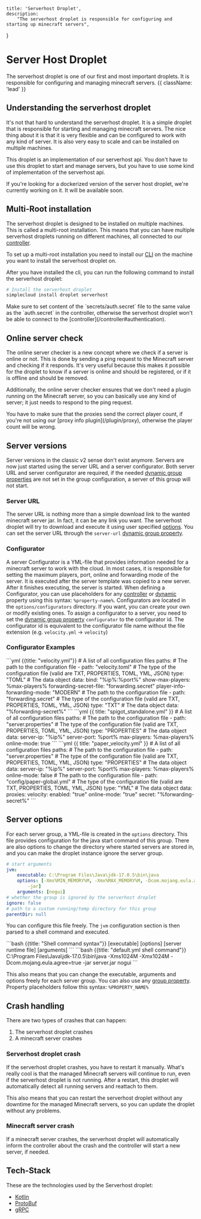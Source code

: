     title: 'Serverhost Droplet',
    description:
        "The serverhost droplet is responsible for configuring and starting up minecraft servers",
}


# Server Host Droplet
The serverhost droplet is one of our first and most important droplets. It is responsible for configuring and managing minecraft servers. {{ className: 'lead' }}

## Understanding the serverhost droplet
It's not that hard to understand the serverhost droplet. It is a simple droplet that is responsible for starting and managing minecraft servers.
The nice thing about it is that it is very flexible and can be configured to work with any kind of server. It is also very easy to scale and can be installed on multiple machines.

This droplet is an implementation of our serverhost api. You don't have to use this droplet to start and manage servers, but you have to use some kind of implementation of the serverhost api.

<Note>
    If you're looking for a dockerized version of the server host droplet, we're currently working on it. It will be available soon.
</Note>

## Multi-Root installation
The serverhost droplet is designed to be installed on multiple machines. This is called a multi-root installation.
This means that you can have multiple serverhost droplets running on different machines, all connected to our [controller](/controller).

To set up a multi-root installation you need to install our [CLI](/cli#installation) on the machine you want to install the serverhost droplet on.

After you have installed the cli, you can run the following command to install the serverhost droplet:
```bash
# Install the serverhost droplet
simplecloud install droplet serverhost
```

<Note>
    Make sure to set content of the `secrets/auth.secret` file to the same value as the `auth.secret` in the controller, otherwise the serverhost droplet won't be able to connect to the [controller](/controller#authentication).
</Note>

## Online server check
The online server checker is a new concept where we check if a server is online or not. This is done by sending a ping request to the Minecraft server and checking if it responds.
It's very useful because this makes it possible for the droplet to know if a server is online and should be registered, or if it is offline and should be removed.

Additionally, the online server checker ensures that we don't need a plugin running on the Minecraft server, so you can basically use any kind of server; it just needs to respond to the ping request.

<Note>
    You have to make sure that the proxies send the correct player count, if you're not using our [proxy info plugin](/plugin/proxy), otherwise the player count will be wrong.
</Note>

## Server versions
Server versions in the classic v2 sense don't exist anymore.
Servers are now just started using the server URL and a server configurator. Both server URL and server configurator are required,
if the needed [dynamic group properties](/server-group#dynamic-properties) are not set in the group configuration, a server of this
group will not start.

### Server URL
The server URL is nothing more than a simple download link to the wanted minecraft server jar.
In fact, it can be any link you want. The serverhost droplet will try to download and execute it using
user specified [options](#server-options). You can set the server URL through the `server-url` [dynamic group property](/server-group#dynamic-properties).

### Configurator
A server Configurator is a YML-file that provides information needed for a minecraft server to work with the cloud.
In most cases, it is responsible for setting the maximum players, port, online and forwarding mode of the server.
It is executed after the server template was copied to a new server. After it finishes executing, the server is started.
When defining a Configurator, you can use placeholders for any [controller](/server-group#controller-properties) or [dynamic](/server-group#dynamic-properties) property using this syntax: `%property-name%`.
Configurators are located in the `options/configurators` directory. If you want, you can create your own or modify existing ones.
To assign a configurator to a server, you need to set the [dynamic group property](/server-group#dynamic-properties) `configurator` to the configurator id.
The configurator id is equivalent to the configurator file name without the file extension (e.g. `velocity.yml` -> `velocity`)

### Configurator Examples

<CodeGroup>
    ```yml {{title: "velocity.yml"}}
    # A list of all configuration files
    paths:
          # The path to the configuration file
        - path: "velocity.toml"
          # The type of the configuration file (valid are TXT, PROPERTIES, TOML, YML, JSON)
          type: "TOML"
          # The data object
          data:
            bind: "%ip%:%port%"
            show-max-players: %max-players%
            forwarding-secret-file: "forwarding.secret"
            player-info-forwarding-mode: "MODERN"
          # The path to the configuration file
        - path: "forwarding.secret"
          # The type of the configuration file (valid are TXT, PROPERTIES, TOML, YML, JSON)
          type: "TXT"
          # The data object
          data: "%forwarding-secret%"
    ```
    ```yml {{ title: "spigot_standalone.yml" }}
    # A list of all configuration files
    paths:
          # The path to the configuration file
        - path: "server.properties"
          # The type of the configuration file (valid are TXT, PROPERTIES, TOML, YML, JSON)
          type: "PROPERTIES"
          # The data object
          data:
            server-ip: "%ip%"
            server-port: %port%
            max-players: %max-players%
            online-mode: true
    ```
    ```yml {{ title: "paper_velocity.yml" }}
    # A list of all configuration files
    paths:
          # The path to the configuration file
        - path: "server.properties"
          # The type of the configuration file (valid are TXT, PROPERTIES, TOML, YML, JSON)
          type: "PROPERTIES"
          # The data object
          data:
            server-ip: "%ip%"
            server-port: %port%
            max-players: %max-players%
            online-mode: false
          # The path to the configuration file
        - path: "config/paper-global.yml"
          # The type of the configuration file (valid are TXT, PROPERTIES, TOML, YML, JSON)
          type: "YML"
          # The data object
          data:
            proxies:
              velocity:
                enabled: "true"
                online-mode: "true"
                secret: "%forwarding-secret%"
    ```
</CodeGroup>


## Server options
For each server group, a YML-file is created in the `options` directory.
This file provides configuration for the java start command of this group. There are also options to change the directory where
started servers are stored in, and you can make the droplet instance ignore the server group.

```yml {{ title: "default.yml" }}
# start arguments
jvm:
    executable: C:\Program Files\Java\jdk-17.0.5\bin\java
    options: [-Xms%MIN_MEMORY%M, -Xmx%MAX_MEMORY%M, -Dcom.mojang.eula.agree=true,
        -jar]
    arguments: [nogui]
# whether the group is ignored by the serverhost droplet
ignore: false
# path to a custom running/temp directory for this group
parentDir: null
```

You can configure this file freely. The `jvm` configuration section is then parsed to a shell command and executed.

<CodeGroup>
    ```bash {{title: "Shell command syntax"}}
    [executable] [options] [server runtime file] [arguments]
    ```
    ```bash {{title: "default.yml shell command"}}
    C:\Program Files\Java\jdk-17.0.5\bin\java -Xms1024M -Xmx1024M -Dcom.mojang.eula.agree=true -jar server.jar nogui
    ```
</CodeGroup>

This also means that you can change the executable, arguments and options freely for each server group.
You can also use any [group property](/server-group#controller-properties). Property placeholders follow this syntax:
`%PROPERTY_NAME%`

## Crash handling
There are two types of crashes that can happen:
1. The serverhost droplet crashes
2. A minecraft server crashes

### Serverhost droplet crash
If the serverhost droplet crashes, you have to restart it manually. What's really cool is that the managed Minecraft servers will continue to run, even if the serverhost droplet is not running.
After a restart, this droplet will automatically detect all running servers and reattach to them.

This also means that you can restart the serverhost droplet without any downtime for the managed Minecraft servers, so you can update the droplet without any problems.

### Minecraft server crash
If a minecraft server crashes, the serverhost droplet will automatically inform the controller about the crash and the controller will start a new server, if needed.

## Tech-Stack
These are the technologies used by the Serverhost droplet:
- [Kotlin](https://kotlinlang.org/)
- [ProtoBuf](https://developers.google.com/protocol-buffers)
- [gRPC](https://grpc.io/)